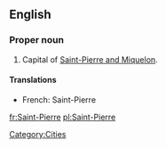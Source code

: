 ==English==

===Proper noun===
{{en-proper noun}}

# Capital of [[Saint-Pierre and Miquelon]].

====Translations====

* French: Saint-Pierre

[[Category:Cities]]

[[fr:Saint-Pierre]]
[[pl:Saint-Pierre]]